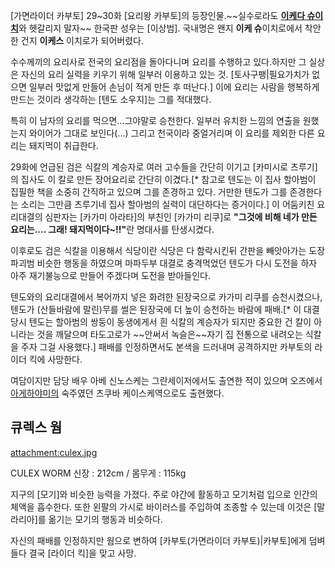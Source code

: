 [가면라이더 카부토] 29~30화 [요리왕 카부토]의 등장인물.~~실수로라도 '''[[이케다 슈이치]]'''와 헷갈리지 말자~~
한국판 성우는 [이상범]. 국내명은 왠지 '''이케 슈'''이치로에서 착안한 건지 '''이케스''' 이치로가 되어버렸다.

수수께끼의 요리사로 전국의 요리점을 돌아다니며 요리를 수행하고 있다.하지만 그 실상은 자신의 요리 실력을 키우기 위해 일부러 이용하고 있는 것. [토사구팽|필요가치가 없으면 일부러 맛없게 만들어 손님이 적게 만든 후 떠난다.] 이에 요리는 사람을 행복하게 만드는 것이라 생각하는 [텐도 소우지]는 그를 적대했다.

특히 이 남자의 요리를 먹으면...그야말로 승천한다. 일부러 유치한 느낌의 연출을 원했는지 와이어가 그대로 보인다(...) 그리고 천국이라 중얼거리며 이 요리를 제외한 다른 요리는 돼지먹이 취급한다.

29화에 언급된 검은 식칼의 계승자로 여러 고수들을 간단히 이기고 [카미시로 츠루기]의 집사도 이 칼로 만든 장어요리로 간단히 이겼다.[* 참고로 텐도는 이 집사 할아범이 집필한 책을 소중히 간직하고 있으며 그를 존경하고 있다. 거만한 텐도가 그를 존경한다는 소리는 그만큼 츠루기네 집사 할아범의 실력이 대단하다는 증거이다.] 이 어둠키친 요리대결의 심판자는 [카가미 아라타]의 부친인 [카가미 리쿠]로 '''"그것에 비해 네가 만든 요리는.... 그래! 돼지먹이다~!!"'''란 명대사를 탄생시켰다.

이후로도 검은 식칼을 이용해서 식당이란 식당은 다 함락시킨뒤 간판을 빼앗아가는 도장파괴범 비슷한 행동을 하였으며 마파두부 대결로 충격먹었던 텐도가 다시 도전을 하자 아주 재기불능으로 만들어 주겠다며 도전을 받아들인다.

텐도와의 요리대결에서 복어까지 넣은 화려한 된장국으로 카가미 리쿠를 승천시켰으나, 텐도가 (산들바람에 말린)무를 썰은 된장국에 더 높이 승천하는 바람에 패배.[* 이 대결 당시 텐도는 할아범의 쌍둥이 동생에게서 흰 식칼의 계승자가 되지만 중요한 건 칼이 아니라는 것을 깨달으며 타도고로가 ~~안써서 녹슬은~~자기 집 전통으로 내려오는 식칼을 주자 그걸 사용했다.] 패배를 인정하면서도 본색을 드러내며 공격하지만 카부토의 라이더 킥에 사망한다.

여담이지만 담당 배우 아베 신노스케는 그란세이저에서도 출연한 적이 있으며 오즈에서 [[아게하야미]]의 숙주였던 츠쿠바 케이스케역으로도 출현했다.

== 큐렉스 웜 ==
attachment:culex.jpg

CULEX WORM
신장 : 212cm / 몸무게 : 115kg

지구의 [모기]와 비슷한 능력을 가졌다. 주로 야간에 활동하고 모기처럼 입으로 인간의 체액을 흡수한다. 또한 왼팔의 가시로 바이러스를 주입하여 조종할 수 있는데 이것은 [말라리아]를 옮기는 모기의 행동과 비슷하다.

자신의 패배를 인정하지만 웜으로 변하여 [카부토(가면라이더 카부토)|카부토]에게 덤벼들다 결국 [라이더 킥]을 맞고 사망.

